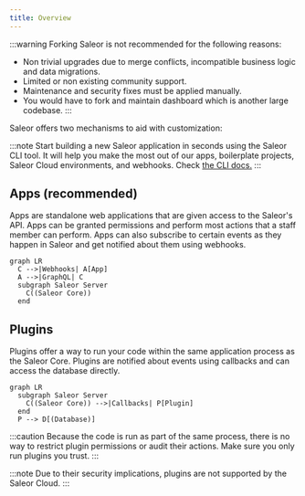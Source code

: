 ```yaml
---
title: Overview
---
```


:::warning
Forking Saleor is not recommended for the following reasons:

- Non trivial upgrades due to merge conflicts, incompatible business logic and data migrations.
- Limited or non existing community support.
- Maintenance and security fixes must be applied manually.
- You would have to fork and maintain dashboard which is another large codebase.
  :::

Saleor offers two mechanisms to aid with customization:

:::note
Start building a new Saleor application in seconds using the Saleor CLI tool. It will help you make the most out of our apps, boilerplate projects, Saleor Cloud environments, and webhooks. Check [the CLI docs.](/cli.mdx)
:::

## Apps (recommended)

Apps are standalone web applications that are given access to the Saleor's API. Apps can be granted permissions and perform most actions that a staff member can perform. Apps can also subscribe to certain events as they happen in Saleor and get notified about them using webhooks.

```mermaid
graph LR
  C -->|Webhooks| A[App]
  A -->|GraphQL| C
  subgraph Saleor Server
    C((Saleor Core))
  end
```

## Plugins

Plugins offer a way to run your code within the same application process as the Saleor Core. Plugins are notified about events using callbacks and can access the database directly.

```mermaid
graph LR
  subgraph Saleor Server
    C((Saleor Core)) -->|Callbacks| P[Plugin]
  end
  P --> D[(Database)]
```

:::caution
Because the code is run as part of the same process, there is no way to restrict plugin permissions or audit their actions. Make sure you only run plugins you trust.
:::

:::note
Due to their security implications, plugins are not supported by the Saleor Cloud.
:::
